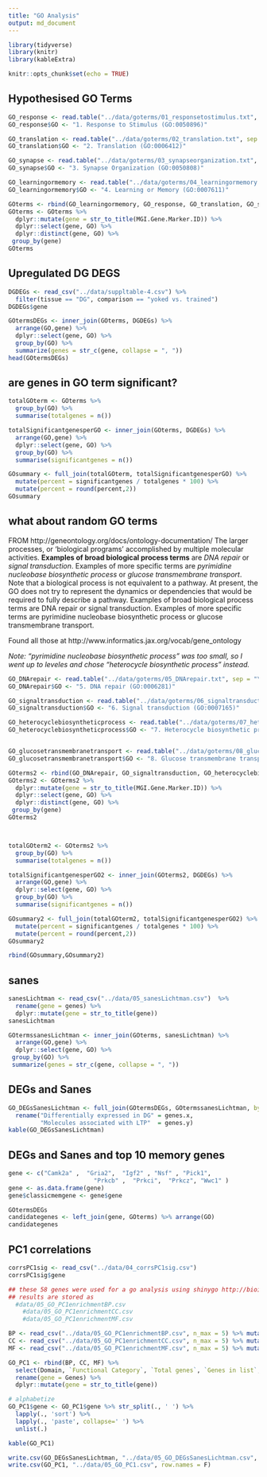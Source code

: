 ```yaml
---
title: "GO Analysis"
output: md_document
---
```


```r
library(tidyverse)
library(knitr)
library(kableExtra)

knitr::opts_chunk$set(echo = TRUE)
```


## Hypothesised GO Terms

```r
GO_response <- read.table("../data/goterms/01_responsetostimulus.txt", sep = "\t", row.names = NULL,  fill=TRUE)
GO_response$GO <- "1. Response to Stimulus (GO:0050896)"

GO_translation <- read.table("../data/goterms/02_translation.txt", sep = "\t", row.names = NULL)
GO_translation$GO <- "2. Translation (GO:0006412)"

GO_synapse <- read.table("../data/goterms/03_synapseorganization.txt", sep = "\t", row.names = NULL)
GO_synapse$GO <- "3. Synapse Organization (GO:0050808)"

GO_learningormemory <- read.table("../data/goterms/04_learningormemory.txt", sep = "\t", row.names = NULL)
GO_learningormemory$GO <- "4. Learning or Memory (GO:0007611)"

GOterms <- rbind(GO_learningormemory, GO_response, GO_translation, GO_synapse)
GOterms <- GOterms %>%
  dplyr::mutate(gene = str_to_title(MGI.Gene.Marker.ID)) %>% 
  dplyr::select(gene, GO) %>% 
  dplyr::distinct(gene, GO) %>% 
 group_by(gene) 
GOterms

```

## Upregulated DG DEGS


```r
DGDEGs <- read_csv("../data/suppltable-4.csv") %>% 
  filter(tissue == "DG", comparison == "yoked vs. trained")
DGDEGs$gene

GOtermsDEGs <- inner_join(GOterms, DGDEGs) %>%
  arrange(GO,gene) %>%
  dplyr::select(gene, GO) %>% 
  group_by(GO) %>%
  summarize(genes = str_c(gene, collapse = ", "))
head(GOtermsDEGs)
```

## are genes in GO term significant?

```r

totalGOterm <- GOterms %>%
  group_by(GO) %>%
  summarise(totalgenes = n())

totalSignificantgenesperGO <- inner_join(GOterms, DGDEGs) %>%
  arrange(GO,gene) %>%
  dplyr::select(gene, GO) %>% 
  group_by(GO) %>%
  summarise(significantgenes = n())

GOsummary <- full_join(totalGOterm, totalSignificantgenesperGO) %>%
  mutate(percent = significantgenes / totalgenes * 100) %>%
  mutate(percent = round(percent,2))
GOsummary

```

## what about random GO terms

FROM http://geneontology.org/docs/ontology-documentation/ 
The larger processes, or ‘biological programs’ accomplished by multiple molecular activities. **Examples of broad biological process terms** are _DNA repair_ or _signal transduction_. Examples of more specific terms are _pyrimidine nucleobase biosynthetic process_ or _glucose transmembrane transport_. Note that a biological process is not equivalent to a pathway. At present, the GO does not try to represent the dynamics or dependencies that would be required to fully describe a pathway. Examples of broad biological process terms are DNA repair or signal transduction. Examples of more specific terms are pyrimidine nucleobase biosynthetic process or glucose transmembrane transport.

Found all those at http://www.informatics.jax.org/vocab/gene_ontology

_Note: "pyrimidine nucleobase biosynthetic process" was too small, so I went up to leveles and chose "heterocycle biosynthetic process" instead._

```r


GO_DNArepair <- read.table("../data/goterms/05_DNArepair.txt", sep = "\t", row.names = NULL,  fill=TRUE)
GO_DNArepair$GO <- "5. DNA repair (GO:0006281)" 

GO_signaltransduction <- read.table("../data/goterms/06_signaltransduction.txt", sep = "\t", row.names = NULL,  fill=TRUE)
GO_signaltransduction$GO <- "6. Signal transduction (GO:0007165)" 

GO_heterocyclebiosyntheticprocess <- read.table("../data/goterms/07_heterocyclebiosyntheticprocess.txt", sep = "\t", row.names = NULL,  fill=TRUE)
GO_heterocyclebiosyntheticprocess$GO <- "7. Heterocycle biosynthetic process (GO:0018130)" 


GO_glucosetransmembranetransport <- read.table("../data/goterms/08_glucosetransmembranetransport.txt", sep = "\t", row.names = NULL,  fill=TRUE)
GO_glucosetransmembranetransport$GO <- "8. Glucose transmembrane transport (GO:1904659)" 

GOterms2 <- rbind(GO_DNArepair, GO_signaltransduction, GO_heterocyclebiosyntheticprocess, GO_glucosetransmembranetransport)
GOterms2 <- GOterms2 %>%
  dplyr::mutate(gene = str_to_title(MGI.Gene.Marker.ID)) %>%
  dplyr::select(gene, GO) %>% 
  dplyr::distinct(gene, GO) %>% 
 group_by(gene) 
GOterms2



totalGOterm2 <- GOterms2 %>%
  group_by(GO) %>%
  summarise(totalgenes = n())

totalSignificantgenesperGO2 <- inner_join(GOterms2, DGDEGs) %>%
  arrange(GO,gene) %>%
  dplyr::select(gene, GO) %>% 
  group_by(GO) %>%
  summarise(significantgenes = n())

GOsummary2 <- full_join(totalGOterm2, totalSignificantgenesperGO2) %>%
  mutate(percent = significantgenes / totalgenes * 100) %>%
  mutate(percent = round(percent,2))
GOsummary2

rbind(GOsummary,GOsummary2)
```


## sanes

```r
sanesLichtman <- read_csv("../data/05_sanesLichtman.csv")  %>% 
  rename(gene = genes) %>%
  dplyr::mutate(gene = str_to_title(gene))
sanesLichtman

GOtermssanesLichtman <- inner_join(GOterms, sanesLichtman) %>%
  arrange(GO,gene) %>%
  dplyr::select(gene, GO) %>% 
 group_by(GO) %>%
 summarize(genes = str_c(gene, collapse = ", "))

```

## DEGs and Sanes


```r
GO_DEGsSanesLichtman <- full_join(GOtermsDEGs, GOtermssanesLichtman, by = "GO") %>%
  rename("Differentially expressed in DG" = genes.x,
         "Molecules associated with LTP"  = genes.y)
kable(GO_DEGsSanesLichtman)

```
## DEGs and Sanes and top 10 memory genes


```r
gene <- c("Camk2a" ,  "Gria2",  "Igf2" , "Nsf" , "Pick1",
                        "Prkcb" ,  "Prkci",  "Prkcz", "Wwc1" )
gene <- as.data.frame(gene)
gene$classicmemgene <- gene$gene

GOtermsDEGs
candidategenes <- left_join(gene, GOterms) %>% arrange(GO)
candidategenes
```

## PC1 correlations

```r
corrsPC1sig <- read_csv("../data/04_corrsPC1sig.csv")
corrsPC1sig$gene

## these 58 genes were used for a go analysis using shinygo http://bioinformatics.sdstate.edu/go/
## results are stored as 
  #data/05_GO_PC1enrichmentBP.csv
	#data/05_GO_PC1enrichmentCC.csv
	#data/05_GO_PC1enrichmentMF.csv

BP <- read_csv("../data/05_GO_PC1enrichmentBP.csv", n_max = 5) %>% mutate(Domain = "BP") 
CC <- read_csv("../data/05_GO_PC1enrichmentCC.csv", n_max = 5) %>% mutate(Domain = "CC") 
MF <- read_csv("../data/05_GO_PC1enrichmentMF.csv", n_max = 5) %>% mutate(Domain = "MF") 

GO_PC1 <- rbind(BP, CC, MF) %>% 
  select(Domain, `Functional Category`, `Total genes`, `Genes in list`, Genes) %>%
  rename(gene = Genes) %>%
  dplyr::mutate(gene = str_to_title(gene))

# alphabetize
GO_PC1$gene <- GO_PC1$gene %>% str_split(., ' ') %>% 
  lapply(., 'sort') %>%  
  lapply(., 'paste', collapse=' ') %>% 
  unlist(.)

kable(GO_PC1) 
```
```r
write.csv(GO_DEGsSanesLichtman, "../data/05_GO_DEGsSanesLichtman.csv", row.names = F)
write.csv(GO_PC1, "../data/05_GO_PC1.csv", row.names = F)
```